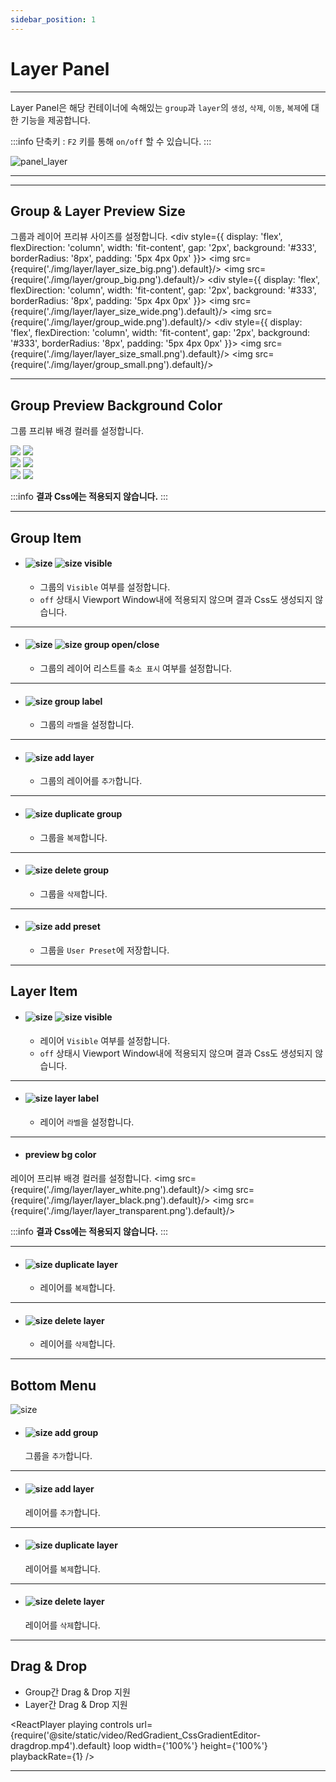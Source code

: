 ```yaml
---
sidebar_position: 1
---
```





# Layer Panel

<hr/>

Layer Panel은 해당 컨테이너에 속해있는 ```group```과 ```layer```의 ```생성```, ```삭제```, ```이동```, ```복제```에 대한 기능을 제공합니다.

:::info
단축키 : ```F2``` 키를 통해 ```on/off``` 할 수 있습니다.
:::

![panel_layer](./img/panel_layer.png)


<hr/>

<TOCInline toc={toc}/>

<hr/>

## Group & Layer Preview Size
그룹과 레이어 프리뷰 사이즈를 설정합니다.
<Tabs>
	<TabItem value="big" label="big" default>
		<div style={{
			display: 'flex',
			flexDirection: 'column',
			width: 'fit-content',
			gap: '2px',
			background: '#333',
			borderRadius: '8px',
			padding: '5px 4px 0px'
		}}>
			<img src={require('./img/layer/layer_size_big.png').default}/>
			<img src={require('./img/layer/group_big.png').default}/>
		</div>
	</TabItem>
	<TabItem value="wide" label="wide">
		<div style={{
			display: 'flex',
			flexDirection: 'column',
			width: 'fit-content',
			gap: '2px',
			background: '#333',
			borderRadius: '8px',
			padding: '5px 4px 0px'
		}}>
			<img src={require('./img/layer/layer_size_wide.png').default}/>
			<img src={require('./img/layer/group_wide.png').default}/>
		</div>
	</TabItem>
	<TabItem value="small" label="small">
		<div style={{
			display: 'flex',
			flexDirection: 'column',
			width: 'fit-content',
			gap: '2px',
			background: '#333',
			borderRadius: '8px',
			padding: '5px 4px 0px'
		}}>
			<img src={require('./img/layer/layer_size_small.png').default}/>
			<img src={require('./img/layer/group_small.png').default}/>
		</div>
	</TabItem>
</Tabs>


<hr/>

## Group Preview Background Color
그룹 프리뷰 배경 컬러를 설정합니다.

<Tabs>
	<TabItem value="white" label="white" default>
		<div style={{
			display: 'flex',
			flexDirection: 'column',
			width: 'fit-content',
			gap: '2px',
			background: '#333',
			borderRadius: '8px',
			padding: '5px 4px 0px'
		}}>
			<img src={require('./img/layer/group_bg_white.png').default}/>
			<img src={require('./img/layer/group_white.png').default}/>
		</div>
	</TabItem>
	<TabItem value="black" label="black">
		<div style={{
			display: 'flex',
			flexDirection: 'column',
			width: 'fit-content',
			gap: '2px',
			background: '#333',
			borderRadius: '8px',
			padding: '5px 4px 0px'
		}}>
			<img src={require('./img/layer/group_bg_black.png').default}/>
			<img src={require('./img/layer/group_black.png').default}/>
		</div>
	</TabItem>
	<TabItem value="transparent" label="transparent">
		<div style={{
			display: 'flex',
			flexDirection: 'column',
			width: 'fit-content',
			gap: '2px',
			background: '#333',
			borderRadius: '8px',
			padding: '5px 4px 0px'
		}}>
			<img src={require('./img/layer/group_bg_transparent.png').default}/>
			<img src={require('./img/layer/group_transparent.png').default}/>
		</div>
	</TabItem>
</Tabs>

:::info
**결과 Css에는 적용되지 않습니다.**
:::

<hr/>

## Group Item
- #### ![size](./img/icon_on.png) ![size](./img/icon_off.png) visible
  - 그룹의 ```Visible``` 여부를 설정합니다.
  - ```off``` 상태시 Viewport Window내에 적용되지 않으며 결과 Css도 생성되지 않습니다.

<hr/>

- #### ![size](./img/icon_open.png) ![size](./img/icon_close.png) group open/close
  - 그룹의 레이어 리스트를 ```축소 표시``` 여부를 설정합니다.

<hr/>

- #### ![size](./img/ui_label.png) group label
  - 그룹의 ```라벨```을 설정합니다.

<hr/>

- #### ![size](./img/icon_add_layer.png) add layer
  - 그룹의 레이어를 ```추가```합니다.

<hr/>

- #### ![size](./img/icon_duplicate.png) duplicate group
  - 그룹을 ```복제```합니다.

<hr/>

- #### ![size](./img/icon_delete.png) delete group
  - 그룹을 ```삭제```합니다.

<hr/>

- #### ![size](./img/icon_preset.png) add preset
  - 그룹을 ```User Preset```에 저장합니다.

<hr/>

## Layer Item
- ####  ![size](./img/icon_on.png) ![size](./img/icon_off.png) visible
  - 레이어 ```Visible``` 여부를 설정합니다.
  - ```off``` 상태시 Viewport Window내에 적용되지 않으며 결과 Css도 생성되지 않습니다.

<hr/>

- #### ![size](./img/ui_label.png) layer label
	- 레이어 ```라벨```을 설정합니다.

<hr/>


- #### preview bg color
레이어 프리뷰 배경 컬러를 설정합니다.
<Tabs>
	<TabItem value="white" label="white" default>
		<img src={require('./img/layer/layer_white.png').default}/>
	</TabItem>
	<TabItem value="black" label="black">
		<img src={require('./img/layer/layer_black.png').default}/>
	</TabItem>
	<TabItem value="transparent" label="transparent">
		<img src={require('./img/layer/layer_transparent.png').default}/>
	</TabItem>
</Tabs>

:::info
**결과 Css에는 적용되지 않습니다.**
:::

<hr/>

- #### ![size](./img/icon_duplicate_layer.png) duplicate layer
  - 레이어를 ```복제```합니다.

<hr/>

- #### ![size](./img/icon_delete_layer.png) delete layer
  - 레이어를 ```삭제```합니다.

<hr/>


## Bottom Menu
![size](./img/layer/bottom_menu.png)

- #### ![size](./img/layer/bottom_menu_add_group.png) add group
  그룹을 ```추가```합니다.

<hr/>

- #### ![size](./img/layer/bottom_menu_add_layer.png) add layer
	레이어를 ```추가```합니다.

<hr/>

- #### ![size](./img/layer/bottom_menu_duplicate_layer.png) duplicate layer
	레이어를 ```복제```합니다.

<hr/>

- #### ![size](./img/layer/bottom_menu_delete_layer.png) delete layer
	레이어를 ```삭제```합니다.

<hr/>



## Drag & Drop
- Group간 Drag & Drop 지원
- Layer간 Drag & Drop 지원

<ReactPlayer
	playing
	controls
	url={require('@site/static/video/RedGradient_CssGradientEditor-dragdrop.mp4').default}
	loop
	width={'100%'}
	height={'100%'}
	playbackRate={1}
/>
<hr/>